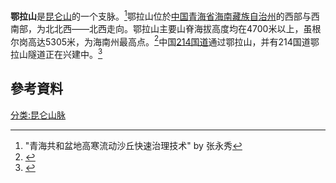 '''鄂拉山'''是[[昆仑山|昆仑山]]的一个支脉。<ref>"青海共和盆地高寒流动沙丘快速治理技术" by 张永秀</ref>鄂拉山位於[[中国|中国]][[青海省|青海省]][[海南藏族自治州|海南藏族自治州]]的西部与西南部，为北北西——北西走向。鄂拉山主要山脊海拔高度均在4700米以上，虽根尔岗高达5305米，为海南州最高点。<ref>{{cite web |url=http://www.qhhn.gov.cn/html/2303/240770.html |title=存档副本 |accessdate=2013-04-05 |deadurl=yes |archiveurl=https://web.archive.org/web/20120322154010/http://www.qhhn.gov.cn/html/2303/240770.html |archivedate=2012-03-22 }}</ref>中国[[214国道|214国道]]通过鄂拉山，并有214国道鄂拉山隧道正在兴建中。<ref>{{Cite web |url=http://www.chinadaily.com.cn/hqpl/zggc/2012-09-15/content_7015296.html |title=存档副本 |accessdate=2013-04-05 |archive-date=2016-03-04 |archive-url=https://web.archive.org/web/20160304211412/http://www.chinadaily.com.cn/hqpl/zggc/2012-09-15/content_7015296.html |dead-url=no }}</ref>

== 參考資料 ==
{{reflist}}

[[分类:昆仑山脉|分类:昆仑山脉]]